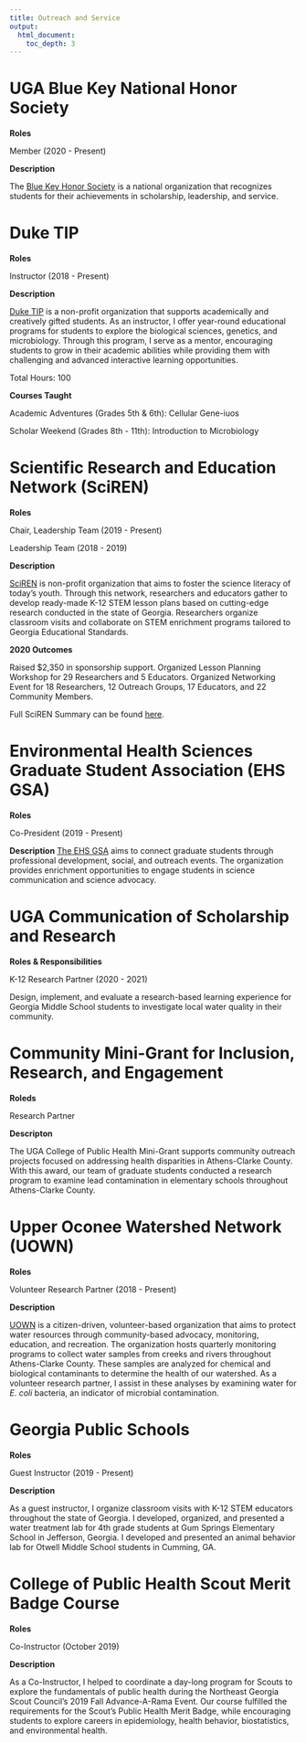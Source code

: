 ---
title: Outreach and Service
output: 
  html_document:
    toc_depth: 3
---

# UGA Blue Key National Honor Society 

**Roles**

Member (2020 - Present)

**Description**

The [Blue Key Honor Society](https://bluekey.uga.edu/) is a national organization that recognizes students for their achievements in scholarship, leadership, and service. 


# Duke TIP

**Roles**

Instructor (2018 - Present)

**Description**

[Duke TIP](https://coe.uga.edu/events/duke-tip?redirectedfrom=/recurring-events/duke-tip) is a non-profit organization that supports academically and creatively gifted students. As an instructor, I offer year-round educational programs for students to explore the biological sciences, genetics, and microbiology. Through this program, I serve as a mentor, encouraging students to grow in their academic abilities while providing them with challenging and advanced interactive learning opportunities.

Total Hours: 100 

**Courses Taught**

Academic Adventures (Grades 5th & 6th): Cellular Gene-iuos

Scholar Weekend (Grades 8th - 11th): Introduction to Microbiology






# Scientific Research and Education Network (SciREN)

**Roles**

Chair, Leadership Team (2019 - Present)

Leadership Team (2018 - 2019)

**Description**

[SciREN](https://sciren.org/) is non-profit organization that aims to foster the science literacy of today's youth. Through this network, researchers and educators gather to develop ready-made   K-12 STEM lesson plans based on cutting-edge research conducted in the state of Georgia. Researchers organize classroom visits and collaborate on STEM enrichment programs tailored to Georgia Educational Standards.

**2020 Outcomes**

Raised $2,350 in sponsorship support. 
Organized Lesson Planning Workshop for 29 Researchers and 5 Educators. 
Organized Networking Event for 18 Researchers, 12 Outreach Groups, 17 Educators, and 22 Community Members. 

Full SciREN Summary can be found [here](./sciren_report.pdf).

# Environmental Health Sciences Graduate Student Association (EHS GSA)

**Roles**

Co-President (2019 - Present)

**Description** 
[The EHS GSA](https://uga.campuslabs.com/engage/organization/ehsgsa) aims to connect graduate students through professional development, social, and outreach events. The organization provides enrichment opportunities to engage students in science communication and science advocacy. 


# UGA Communication of Scholarship and Research 

**Roles & Responsibilities**

K-12 Research Partner (2020 - 2021)

Design, implement, and evaluate a research-based learning experience for Georgia Middle School students to investigate local water quality in their community.


# Community Mini-Grant for Inclusion, Research, and Engagement

**Roleds**

Research Partner 

**Descripton**

The UGA College of Public Health Mini-Grant supports community outreach projects focused on addressing health disparities in Athens-Clarke County. With this award, our team of graduate students conducted a research program to examine lead contamination in elementary schools throughout Athens-Clarke County. 


# Upper Oconee Watershed Network (UOWN) 

**Roles**

Volunteer Research Partner (2018 - Present)

**Description**

[UOWN](http://uown.org/UOWN-Wordpress/) is a citizen-driven, volunteer-based organization that aims to protect water resources through community-based advocacy, monitoring, education, and recreation. The organization hosts quarterly monitoring programs to collect water samples from creeks and rivers throughout Athens-Clarke County. These samples are analyzed for chemical and biological contaminants to determine the health of our watershed. As a volunteer research partner, I assist in these analyses by examining water for _E. coli_ bacteria, an indicator of microbial contamination.


# Georgia Public Schools 

**Roles**

Guest Instructor (2019 - Present)

**Description**

As a guest instructor, I organize classroom visits with K-12 STEM educators throughout the state of Georgia. I developed, organized, and presented a water treatment lab for 4th grade students at Gum Springs Elementary School in Jefferson, Georgia. I developed and presented an animal behavior lab for Otwell Middle School students in Cumming, GA. 

# College of Public Health Scout Merit Badge Course

**Roles**

Co-Instructor (October 2019)

**Description**

As a Co-Instructor, I helped to coordinate a day-long program for Scouts to explore the fundamentals of public health during the Northeast Georgia Scout Council's 2019 Fall Advance-A-Rama Event. Our course fulfilled the requirements for the Scout's Public Health Merit Badge, while encouraging students to explore careers in epidemiology, health behavior, biostatistics, and environmental health.